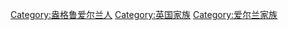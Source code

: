 [[Category:盎格鲁爱尔兰人|Category:盎格鲁爱尔兰人]]
[[Category:英国家族|Category:英国家族]]
[[Category:爱尔兰家族|Category:爱尔兰家族]]